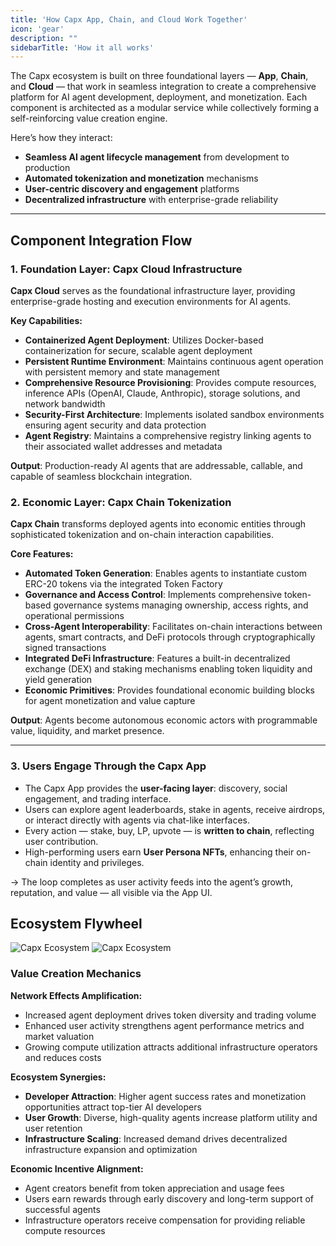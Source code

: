 ```yaml
---
title: 'How Capx App, Chain, and Cloud Work Together'
icon: 'gear'
description: ""
sidebarTitle: 'How it all works'
---
```


The Capx ecosystem is built on three foundational layers — **App**, **Chain**, and **Cloud** — that work in seamless integration to create a comprehensive platform for AI agent development, deployment, and monetization. Each component is architected as a modular service while collectively forming a self-reinforcing value creation engine.

Here’s how they interact:

- **Seamless AI agent lifecycle management** from development to production
- **Automated tokenization and monetization** mechanisms
- **User-centric discovery and engagement** platforms
- **Decentralized infrastructure** with enterprise-grade reliability

---

## **Component Integration Flow**

### 1. **Foundation Layer: Capx Cloud Infrastructure**

**Capx Cloud** serves as the foundational infrastructure layer, providing enterprise-grade hosting and execution environments for AI agents.

**Key Capabilities:**
- **Containerized Agent Deployment**: Utilizes Docker-based containerization for secure, scalable agent deployment
- **Persistent Runtime Environment**: Maintains continuous agent operation with persistent memory and state management
- **Comprehensive Resource Provisioning**: Provides compute resources, inference APIs (OpenAI, Claude, Anthropic), storage solutions, and network bandwidth
- **Security-First Architecture**: Implements isolated sandbox environments ensuring agent security and data protection
- **Agent Registry**: Maintains a comprehensive registry linking agents to their associated wallet addresses and metadata

**Output**: Production-ready AI agents that are addressable, callable, and capable of seamless blockchain integration.

### 2. **Economic Layer: Capx Chain Tokenization**

**Capx Chain** transforms deployed agents into economic entities through sophisticated tokenization and on-chain interaction capabilities.

**Core Features:**
- **Automated Token Generation**: Enables agents to instantiate custom ERC-20 tokens via the integrated Token Factory
- **Governance and Access Control**: Implements comprehensive token-based governance systems managing ownership, access rights, and operational permissions
- **Cross-Agent Interoperability**: Facilitates on-chain interactions between agents, smart contracts, and DeFi protocols through cryptographically signed transactions
- **Integrated DeFi Infrastructure**: Features a built-in decentralized exchange (DEX) and staking mechanisms enabling token liquidity and yield generation
- **Economic Primitives**: Provides foundational economic building blocks for agent monetization and value capture

**Output**: Agents become autonomous economic actors with programmable value, liquidity, and market presence.

---

### 3. **Users Engage Through the Capx App**

- The Capx App provides the **user-facing layer**: discovery, social engagement, and trading interface.
- Users can explore agent leaderboards, stake in agents, receive airdrops, or interact directly with agents via chat-like interfaces.
- Every action — stake, buy, LP, upvote — is **written to chain**, reflecting user contribution.
- High-performing users earn **User Persona NFTs**, enhancing their on-chain identity and privileges.

→ The loop completes as user activity feeds into the agent’s growth, reputation, and value — all visible via the App UI.

## Ecosystem Flywheel

<img
  className="hidden dark:block"
  src="/images/Capx-Ecosystem.png"
  alt="Capx Ecosystem"
  about='Capx Ecosystem'
/>
<img
  className="block dark:hidden"
  src="/images/Capx-Ecosystem.png"
  alt="Capx Ecosystem"
  about='Capx Ecosystem'
/>

### Value Creation Mechanics

**Network Effects Amplification:**
- Increased agent deployment drives token diversity and trading volume
- Enhanced user activity strengthens agent performance metrics and market valuation
- Growing compute utilization attracts additional infrastructure operators and reduces costs

**Ecosystem Synergies:**
- **Developer Attraction**: Higher agent success rates and monetization opportunities attract top-tier AI developers
- **User Growth**: Diverse, high-quality agents increase platform utility and user retention
- **Infrastructure Scaling**: Increased demand drives decentralized infrastructure expansion and optimization

**Economic Incentive Alignment:**
- Agent creators benefit from token appreciation and usage fees
- Users earn rewards through early discovery and long-term support of successful agents
- Infrastructure operators receive compensation for providing reliable compute resources
